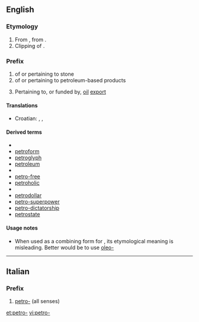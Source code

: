 ==English==

===Etymology===
# From {{etyl|la}} {{term|petra|lang=la||stone, rock}}, from {{etyl|grc}} {{term|sc=polytonic|πέτρα|tr=pétra|lang=grc||stone, rock}}.  
# Clipping of {{term|petroleum}}.

===Prefix===
{{en-prefix}}

# of or pertaining to stone
# of or pertaining to petroleum-based products
# {{neologism}} Pertaining to, or funded by, [[oil]] [[export]]

====Translations====
{{trans-top|of or pertaining to stone}}
* Croatian: {{t|hr|petr-}}, {{t|hr|petri-}}, {{t-|hr|petro-}}
{{trans-mid}}
{{trans-bottom}}

====Derived terms====
* {{sense|of stone}}
* [[petroform]]
* [[petroglyph]]
* [[petroleum]]
* {{sense|of petroleum-based products}}
* [[petro-free]]
* [[petroholic]]
* {{sense|of, or funded by, oil export}}
* [[petrodollar]]
* [[petro-superpower]]
* [[petro-dictatorship]]
* [[petrostate]]

====Usage notes====
* When used as a combining form for {{term|petroleum}}, its etymological meaning is misleading.  Better would be to use [[oleo-]] {{context|for products associated with oil}}

----

==Italian==

===Prefix===
{{head|it|prefix}}

# [[#English|petro-]] (all senses)

[[et:petro-]]
[[vi:petro-]]